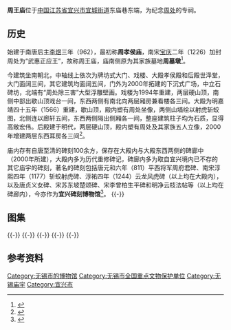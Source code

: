 {{Distinguish|周王庙镇}}
{{文物保护单位
| 级别 = 全国
| 名称 = 周王庙及碑刻
| 图片 = 
| 编号 = 7-963
| 分类 = 古建筑
| 时代 = 明至清
| 所在 = [[江苏省|江苏省]][[宜兴市|宜兴市]]
| 登录 = 2013年3月
| 备注 ={{maplink|frame=yes|plain=yes|type=point|frame-lat=31.36447|frame-long=119.81721|zoom=16|coord={{coord|31.36447|119.81721}}}}
}}{{coord|31.36447|119.81721|display=title}}
'''周王庙'''位于[[中国|中国]][[江苏省|江苏省]][[宜兴市|宜兴市]][[宜城街道|宜城街道]]东庙巷东端，为纪念[[周处|周处]]的专祠。

==历史==
始建于南唐后主[[李煜|李煜]]三年（962），最初称'''周孝侯庙'''，南宋[[宝庆|宝庆]]二年（1226）加封周处为“武惠正应王”，故称周王庙，庙南侧原为其家族墓地'''周墓墩'''<ref>{{cite web|url=http://news.idoican.com.cn/yxrb/html/2008-12/10/content_21443737.htm|title=《周处遗迹略考》|accessdate=2013-12-20|work=闵全生|publisher=宜兴日报|deadurl=yes|archiveurl=https://web.archive.org/web/20081215190635/http://news.idoican.com.cn/yxrb/html/2008-12/10/content_21443737.htm|archivedate=2008-12-15}}</ref>。

今建筑坐南朝北，中轴线上依次为牌坊式大门、戏楼、大殿孝侯殿和后殿世泽堂，大门面阔三间，其它建筑均面阔五间，门外为2000年拓建的下沉式广场，中立石碑坊，北端有“周处除三害”大型浮雕壁画。戏楼为1994年重建，两层硬山顶，南侧中部出歇山顶戏台一间，东西两侧有南北向两层厢房兼看楼各三间。大殿为明嘉靖四十五年（1566）重建，歇山顶，殿内塑有周处坐像，两侧山墙绘以射虎斩蛟图，北侧连以廊轩五间，东西两侧隔出侧厢各一间，整座建筑柱子均为石质，显得高敞宏伟。后殿建于明代，两层硬山顶，殿内塑有周处及其家族五人立像，2000年增建两层东西耳房各三间<ref>{{cite web|url=http://www.yxwbw.com/show.asp?id=74|title=《周王庙及碑刻》|accessdate=2013-12-20|work=|publisher=宜兴文物|archive-date=2016-03-04|archive-url=https://web.archive.org/web/20160304111931/http://www.yxwbw.com/show.asp?id=74|dead-url=yes}}</ref>。

庙内存有自唐至清的碑刻100余方，保存在大殿内与大殿东西两侧的碑廊中（2000年所建），大殿内多为历代重修碑记，碑廊内多为取自宜兴境内已不存的其它庙宇的碑刻，著名的碑刻包括唐元和六年（811）平西将军周府君碑、南宋淳熙四年（1177）斩蛟射虎碑、淳祐四年（1244）云龙风虎碑（以上均在大殿内），以及唐贞义女碑、宋苏东坡楚颂碑、宋李曾柏生平碑和明净云枝法帖等（以上均在碑廊内），今亦作为'''宜兴碑刻博物馆'''<ref>{{cite web|url=http://news.idoican.com.cn/yxrb/html/2009-12/18/content_47902260.htm|title=《周王庙碑刻》|accessdate=2013-12-20|work=|publisher=宜兴日报|deadurl=yes|archiveurl=https://web.archive.org/web/20131220164026/http://news.idoican.com.cn/yxrb/html/2009-12/18/content_47902260.htm|archivedate=2013-12-20}}</ref>。
{{-}} 
== 图集 ==
{{multiple image
| align  = left
| image1 = Zhouwang Temple 03 2013-10.JPG
| width1 = 240
| caption1 = 大门外新建牌坊
| image2 = Zhouwang Temple 08 2013-10.JPG
| width2 = 240
| caption2 = 新建牌坊式大门
| image3 = Zhouwang Temple 10 2013-10.JPG
| width3 = 134
| caption3 = 大门外雄狮
| image4 = Zhouwang Temple 11 2013-10.JPG
| width4 = 134
| caption4 = 大门外雌狮
| image5 = Zhouwang Temple 12 2013-10.JPG
| width5 = 240
| caption5 = 戏楼外侧（北侧）}}
{{-}} 
{{multiple image
| align  = left
| image1 = Zhouwang Temple 14 2013-10.JPG
| width1 = 240
| caption1 = 戏楼内侧（南侧）
| image2 = Zhouwang Temple 17 2013-10.JPG
| width2 = 240
| caption2 = 戏楼内侧（南侧）
| image3 = Zhouwang Temple 16 2013-10.JPG
| width3 = 134
| caption3 = 戏台
| image4 = Zhouwang Temple 20 2013-10.JPG
| width4 = 134
| caption4 = 戏台翼角
| image5 = Zhouwang Temple 47 2013-10.JPG
| width5 = 240
| caption5 = 大殿西北侧}}
{{-}} 
{{multiple image
| align  = left
| image1 = Zhouwang Temple 49 2013-10.JPG
| width1 = 240
| caption1 = 大殿与廊轩的连接方式
| image2 = Zhouwang Temple 51 2013-10.JPG
| width2 = 240
| caption2 = 大殿东南侧
| image3 = Zhouwang Temple 34 2013-10.JPG
| width3 = 134
| caption3 = 廊轩梁架
| image4 = Zhouwang Temple 33 2013-10.JPG
| width4 = 134
| caption4 = 廊轩与大殿间天沟
| image5 = Zhouwang Temple 25 2013-10.JPG
| width5 = 240
| caption5 = 大殿前廊}}
{{-}} 
{{multiple image
| align  = left
| image1 = Zhouwang Temple 29 2013-10.JPG
| width1 = 240
| caption1 = 大殿明间梁架
| image2 = Zhouwang Temple 30 2013-10.JPG
| width2 = 240
| caption2 = 大殿次间梁架
| image3 = Zhouwang Temple 39 2013-10.JPG
| width3 = 134
| caption3 = 大殿西壁壁画-射虎图
| image4 = Zhouwang Temple 40 2013-10.JPG
| width4 = 134
| caption4 = 大殿东壁壁画-斩蛟图
| image5 = Zhouwang Temple 32 2013-10.JPG
| width5 = 240
| caption5 = 前廊梁架}}
{{-}} 
{{multiple image
| align  = left
| image1 = Zhouwang Temple 38 2013-10.JPG
| width1 = 240
| caption1 = 廊轩斗栱
| image2 = Zhouwang Temple 55 2013-10.JPG
| width2 = 240
| caption2 = 后殿东北侧
| image3 = Zhouwang Temple 57 2013-10.JPG
| width3 = 134
| caption3 = 唐平西将军周府君碑
| image4 = Zhouwang Temple 58 2013-10.JPG
| width4 = 134
| caption4 = 宋重修英烈庙记碑
| image5 = Zhouwang Temple 61 2013-10.JPG
| width5 = 134
| caption5 = 宋斩蛟射虎碑}}
{{-}} 

==参考资料==
{{Reflist|2}}

{{Commons category|Zhouwang Temple}}
{{江苏全国重点文物保护单位|nocat}}
[[Category:无锡市的博物馆|Category:无锡市的博物馆]]
[[Category:无锡市全国重点文物保护单位|Category:无锡市全国重点文物保护单位]]
[[Category:无锡庙宇|Category:无锡庙宇]]
[[Category:宜兴市|Category:宜兴市]]